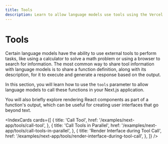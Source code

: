 ```yaml
---
title: Tools
description: Learn to allow language models use tools using the Vercel AI SDK in your Next.js App Router application
---
```


# Tools

Certain language models have the ability to use external tools to perform tasks, like using a calculator to solve a math problem or using a browser to search for information. The most common way to share tool information with language models is to share a function definition, along with its description, for it to execute and generate a response based on the output.

In this section, you will learn how to use the `tools` parameter to allow language models to call these functions in your Next.js application.

You will also briefly explore rendering React components as part of a function's output, which can be useful for creating user interfaces that go beyond text.

<IndexCards
  cards={[
    {
      title: 'Call Tool',
      href: '/examples/next-app/tools/call-tool',
    },
    {
      title: 'Call Tools in Parallel',
      href: '/examples/next-app/tools/call-tools-in-parallel',
    },
    {
      title: 'Render Interface during Tool Call',
      href: '/examples/next-app/tools/render-interface-during-tool-call',
    },
  ]}
/>
